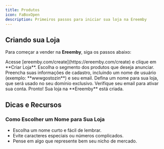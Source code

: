 ```yaml
---
title: Produtos
icon: FaBoxOpen
description: Primeiros passos para iniciar sua loja na Ereemby
---
```




## Criando sua Loja

Para começar a vender na **Ereemby**, siga os passos abaixo:

<Steps>
  <Step>
    Acesse [ereemby.com/create](https://ereemby.com/create) e clique em **Criar Loja**.
  </Step>
  <Step>
    Escolha o segmento dos produtos que deseja anunciar.
  </Step>
  <Step>
    Preencha suas informações de cadastro, incluindo um nome de usuário (exemplo: **wwwgostozin**) e seu email.
  </Step>
  <Step>
    Defina um nome para sua loja, que será usado no seu domínio exclusivo.
  </Step>
  <Step>
    Verifique seu email para ativar sua conta. Pronto! Sua loja na **Ereemby** está criada.
  </Step>
</Steps>

## Dicas e Recursos

### Como Escolher um Nome para Sua Loja

<Accordions>
  <Accordion title="Dicas para escolher um nome impactante">
    <ul>
      <li>Escolha um nome curto e fácil de lembrar.</li>
      <li>Evite caracteres especiais ou números complicados.</li>
      <li>Pense em algo que represente bem seu nicho de mercado.</li>
    </ul>
  </Accordion>
</Accordions>



